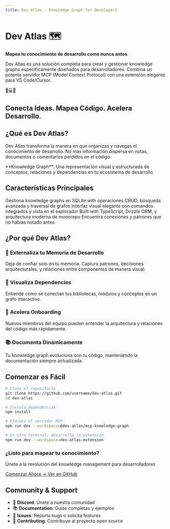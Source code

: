 ```yaml
---
title: Dev Atlas - Knowledge Graph for Developers
---
```



# Dev Atlas 🗺️

**Mapea tu conocimiento de desarrollo como nunca antes**

Dev Atlas es una solución completa para crear y gestionar knowledge graphs específicamente diseñados para desarrolladores. Combina un potente servidor MCP (Model Context Protocol) con una extensión elegante para VS Code/Cursor.

<div className="mt-16 mb-20 text-center">
  <div className="text-6xl mb-6">🧠💻🌐</div>
  <h2 className="text-4xl font-bold bg-gradient-to-r from-blue-600 to-purple-600 bg-clip-text text-transparent">
    Conecta Ideas. Mapea Código. Acelera Desarrollo.
  </h2>
</div>

## ¿Qué es Dev Atlas?

Dev Atlas transforma la manera en que organizas y navegas el conocimiento de desarrollo. No más información dispersa en notas, documentos o comentarios perdidos en el código.

<Callout type="info" emoji="💡">
  **Knowledge Graph**: Una representación visual y estructurada de conceptos, relaciones y dependencias en tu ecosistema de desarrollo.
</Callout>

## Características Principales

<Cards>
  <Card icon="🔗" title="Servidor MCP Potente" href="/mcp">
    Gestiona knowledge graphs en SQLite with operaciones CRUD, búsqueda avanzada y traversal de grafos
  </Card>
  <Card icon="🎨" title="Extensión VS Code/Cursor" href="/extension">
    Interfaz visual elegante con comandos integrados y vista en el explorador
  </Card>
  <Card icon="⚡" title="Alto Rendimiento" href="/docs/performance">
    Built with TypeScript, Drizzle ORM, y arquitectura moderna de monorepo
  </Card>
  <Card icon="🔍" title="Búsqueda Inteligente" href="/docs/search">
    Encuentra conexiones y patrones que no habías notado antes
  </Card>
</Cards>

## ¿Por qué Dev Atlas?

### 🧠 **Externaliza tu Memoria de Desarrollo**
Deja de confiar solo en tu memoria. Captura patrones, decisiones arquitecturales, y relaciones entre componentes de manera visual.

### 🔗 **Visualiza Dependencies**
Entiende cómo se conectan tus bibliotecas, módulos y conceptos en un grafo interactivo.

### 🚀 **Acelera Onboarding**
Nuevos miembros del equipo pueden entender la arquitectura y relaciones del código más rápidamente.

### 📚 **Documenta Dinámicamente** 
Tu knowledge graph evoluciona con tu código, manteniendo la documentación siempre actualizada.

## Comenzar es Fácil

```bash
# Clona el repositorio
git clone https://github.com/username/dev-atlas.git
cd dev-atlas

# Instala dependencias
npm install

# Ejecuta el servidor MCP
npm run dev --workspace=@dev-atlas/mcp-knowledge-graph

# En otra terminal, desarrolla la extensión
npm run dev --workspace=dev-atlas-extension
```

<div className="mt-20 p-8 bg-gradient-to-r from-blue-50 to-purple-50 rounded-xl border border-blue-200">
  <div className="text-center">
    <h3 className="text-2xl font-bold mb-4">¿Listo para mapear tu conocimiento?</h3>
    <p className="text-lg text-gray-600 mb-6">
      Únete a la revolución del knowledge management para desarrolladores
    </p>
    <div className="flex gap-4 justify-center">
      <a 
        href="/docs/getting-started" 
        className="px-6 py-3 bg-blue-600 text-white rounded-lg font-semibold hover:bg-blue-700 transition-colors"
      >
        Comenzar Ahora →
      </a>
      <a 
        href="https://github.com/username/dev-atlas" 
        className="px-6 py-3 border border-gray-300 rounded-lg font-semibold hover:border-gray-400 transition-colors"
      >
        Ver en GitHub
      </a>
    </div>
  </div>
</div>

## Community & Support

- 💬 **Discord**: Únete a nuestra comunidad
- 📚 **Documentation**: Guías completas y ejemplos
- 🐛 **Issues**: Reporta bugs o solicita features
- 🤝 **Contributing**: Contribuye al proyecto open source

